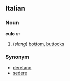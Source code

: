 ==Italian==
===Noun===
'''culo''' ''m''

# (''slang'') [[bottom]], [[buttock]]s

===Synonym===
*[[deretano]]
*[[sedere]]